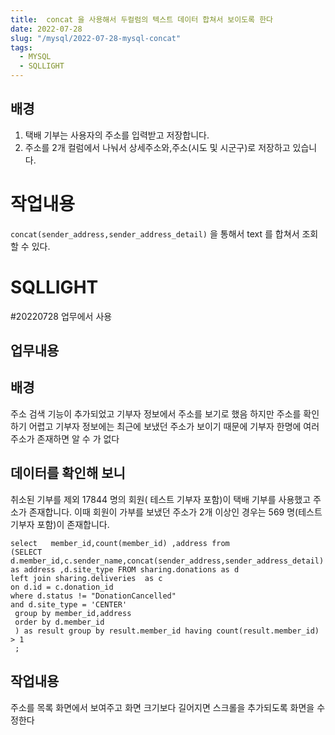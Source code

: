 ```yaml
---
title:  concat 을 사용해서 두컬럼의 텍스트 데이터 합쳐서 보이도록 한다
date: 2022-07-28
slug: "/mysql/2022-07-28-mysql-concat"
tags:
  - MYSQL
  - SQLLIGHT
---
```


## 배경
1. 택배 기부는 사용자의 주소를 입력받고 저장합니다.
2. 주소를 2개 컬럼에서 나눠서 상세주소와,주소(시도 및 시군구)로 저장하고 있습니다.

# 작업내용
`concat(sender_address,sender_address_detail)` 을 통해서 text 를 합쳐서 조회할 수 있다.

# SQLLIGHT


#20220728 업무에서 사용

## 업무내용

## 배경
주소 검색 기능이 추가되었고
기부자 정보에서 주소를 보기로 했음
하지만 주소를 확인하기 어렵고
기부자 정보에는 최근에 보냈던 주소가 보이기 때문에 기부자 한명에  여러 주소가 존재하면 알 수 가 없다

## 데이터를 확인해 보니
취소된 기부를 제외
17844 명의 회원( 테스트 기부자 포함)이 택배 기부를 사용했고 주소가 존재합니다.
이때 회원이 가부를 보냈던 주소가 2개 이상인 경우는 569 명(테스트 기부자 포함)이 존재합니다.

```
select   member_id,count(member_id) ,address from
(SELECT d.member_id,c.sender_name,concat(sender_address,sender_address_detail) as address ,d.site_type FROM sharing.donations as d
left join sharing.deliveries  as c
on d.id = c.donation_id
where d.status != "DonationCancelled"
and d.site_type = 'CENTER'
 group by member_id,address
 order by d.member_id
 ) as result group by result.member_id having count(result.member_id) > 1
 ;
```
## 작업내용
주소를 목록 화면에서 보여주고
화면 크기보다 길어지면 스크롤을 추가되도록 화면을 수정한다
